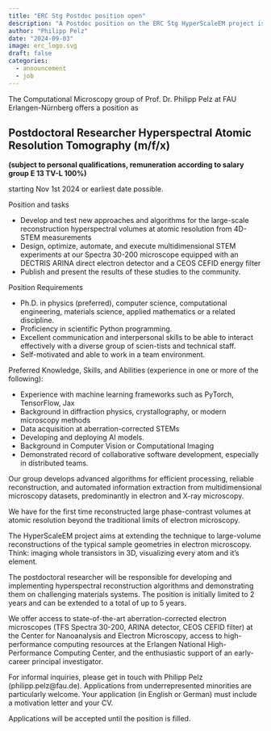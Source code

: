 ```yaml
---
title: "ERC Stg Postdoc position open"
description: "A Postdoc position on the ERC Stg HyperScaleEM project is available starting Nov 1st"
author: "Philipp Pelz"
date: "2024-09-03"
image: erc_logo.svg
draft: false
categories:
  - announcement
  - job
---
```


The Computational Microscopy group of Prof. Dr. Philipp Pelz at FAU Erlangen-Nürnberg offers a position as 

## Postdoctoral Researcher Hyperspectral Atomic Resolution Tomography (m/f/x) 
**(subject to personal qualifications, remuneration according to salary group E 13 TV-L 100%)**

starting Nov 1st 2024 or earliest date possible. 

Position and tasks

-	Develop and test new approaches and algorithms for the large-scale reconstruction hyperspectral volumes at atomic resolution from 4D-STEM measurements
-	Design, optimize, automate, and execute multidimensional STEM experiments at our Spectra 30-200 microscope equipped with an DECTRIS ARINA direct electron detector and a CEOS CEFID energy filter
-	Publish and present the results of these studies to the community.

Position Requirements

-	Ph.D. in physics (preferred), computer science, computational engineering, materials science, applied mathematics or a related discipline.
-	Proficiency in scientific Python programming.
-	Excellent communication and interpersonal skills to be able to interact effectively with a diverse group of scien-tists and technical staff.
-	Self-motivated and able to work in a team environment.

Preferred Knowledge, Skills, and Abilities (experience in one or more of the following):

-	Experience with machine learning frameworks such as PyTorch, TensorFlow, Jax
-	Background in diffraction physics, crystallography, or modern microscopy methods 
-	Data acquisition at aberration-corrected STEMs
-	Developing and deploying AI models.
-	Background in Computer Vision or Computational Imaging
-	Demonstrated record of collaborative software development, especially in distributed teams.

Our group develops advanced algorithms for efficient processing, reliable reconstruction, and automated information extraction from multidimensional microscopy datasets, predominantly in electron and X-ray microscopy. 

We have for the first time reconstructed large phase-contrast volumes at atomic resolution beyond the traditional limits of electron microscopy. 

The HyperScaleEM project aims at extending the technique to large-volume reconstructions of the typical sample geometries in electron microscopy. Think: imaging whole transistors in 3D, visualizing every atom and it's element. 

The postdoctoral researcher will be responsible for developing and implementing hyperspectral reconstruction algorithms and demonstrating them on challenging materials systems. The position is initially limited to 2 years and can be extended to a total of up to 5 years.

We offer access to state-of-the-art aberration-corrected electron microscopes (TFS Spectra 30-200, ARINA detector, CEOS CEFID filter) at the Center for Nanoanalysis and Electron Microscopy, access to high-performance computing resources at the Erlangen National High-Performance Computing Center, and the enthusiastic support of an early-career principal investigator.

For informal inquiries, please get in touch with Philipp Pelz (philipp.pelz@fau.de). Applications from underrepresented minorities are particularly welcome. Your application (in English or German) must include a motivation letter and your CV.

Applications will be accepted until the position is filled. 
